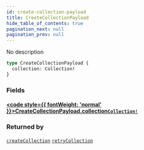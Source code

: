 ```yaml
---
id: create-collection-payload
title: CreateCollectionPayload
hide_table_of_contents: true
pagination_next: null
pagination_prev: null
---
```








No description

```graphql
type CreateCollectionPayload {
  collection: Collection!
}
```


### Fields

#### [<code style={{ fontWeight: 'normal' }}>CreateCollectionPayload.<b>collection</b></code>](#)<Bullet />[`Collection!`](/api/objects/collection) <Badge class="secondary" text="non-null"/> <Badge class="secondary" text="object"/>
> 
> 



### Returned by

[`createCollection`](/api/mutations/create-collection)  <Badge class="secondary" text="mutation"/><Bullet />[`retryCollection`](/api/mutations/retry-collection)  <Badge class="secondary" text="mutation"/>




